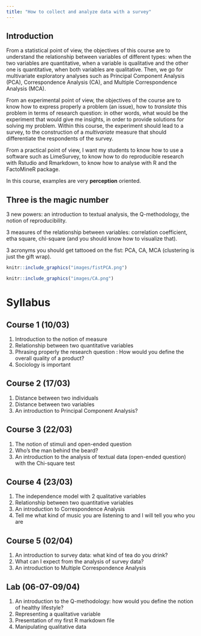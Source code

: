 ```yaml
---
title: "How to collect and analyze data with a survey"
---
```


## Introduction

From a statistical point of view, the objectives of this course are to understand the relationship between variables of different types: when the two variables are quantitative, when a variable is qualitative and the other one is quantitative, when both variables are qualitative. Then, we go for multivariate exploratory analyses such as Principal Component Analysis (PCA), Correspondence Analysis (CA), and Multiple Correspondence Analysis (MCA).

From an experimental point of view, the objectives of the course are to know how to express properly a problem (an issue), how to *translate* this problem in terms of research question: in other words, what would be the experiment that would give me insights, in order to provide solutions for solving my problem. Within this course, the experiment should lead to a survey, to the construction of a *multivariate* measure that should differentiate the respondents of the survey.

From a practical point of view, I want my students to know how to use a software such as LimeSurvey, to know how to do reproducible research with Rstudio and Rmarkdown, to know how to analyse with R and the FactoMineR package.

In this course, examples are very **perception** oriented.

## Three is the magic number

3 new powers: an introduction to textual analysis, the Q-methodology, the notion of reproducibility.

3 measures of the relationship between variables: correlation coefficient, etha square, chi-square (and you should know how to visualize that).

3 acronyms you should get tattooed on the fist: PCA, CA, MCA (clustering is just the gift wrap).

```r
knitr::include_graphics("images/fistPCA.png")
```


```r
knitr::include_graphics("images/CA.png")
```

# Syllabus
##  Course 1 (10/03)

1. Introduction to the notion of measure
1. Relationship between two quantitative variables
1. Phrasing properly the research question : How would you define the overall quality of a product?
1. Sociology is important


##  Course 2 (17/03)

1. Distance between two individuals
1. Distance between two variables
1. An introduction to Principal Component Analysis?

## Course 3 (22/03)

1. The notion of stimuli and open-ended question
1. Who's the man behind the beard?
1. An introduction to the analysis of textual data (open-ended question) with the Chi-square test


## Course 4 (23/03)

1. The independence model with 2 qualitative variables
1. Relationship between two quantitative variables
1. An introduction to Correspondence Analysis
1. Tell me what kind of music you are listening to and I will tell you who you are

##  Course 5 (02/04)

1. An introduction to survey data: what kind of tea do you drink?
1. What can I expect from the analysis of survey data?
1. An introduction to Multiple Correspondence Analysis


## Lab (06-07-09/04)

1. An introduction to the Q-methodology: how would you define the notion of healthy lifestyle?
1. Representing a qualitative variable
1. Presentation of my first R markdown file
1. Manipulating qualitative data



